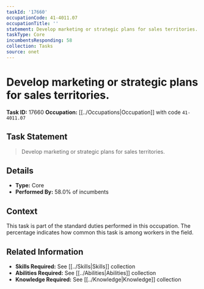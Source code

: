 ```yaml
---
taskId: '17660'
occupationCode: 41-4011.07
occupationTitle: ''
statement: Develop marketing or strategic plans for sales territories.
taskType: Core
incumbentsResponding: 58
collection: Tasks
source: onet
---
```

# Develop marketing or strategic plans for sales territories.

**Task ID:** 17660
**Occupation:** [[../Occupations|Occupation]] with code `41-4011.07`

## Task Statement

> Develop marketing or strategic plans for sales territories.

## Details

- **Type:** Core
- **Performed By:** 58.0% of incumbents

## Context

This task is part of the standard duties performed in this occupation. The percentage indicates how common this task is among workers in the field.

## Related Information

- **Skills Required:** See [[../Skills|Skills]] collection
- **Abilities Required:** See [[../Abilities|Abilities]] collection
- **Knowledge Required:** See [[../Knowledge|Knowledge]] collection
